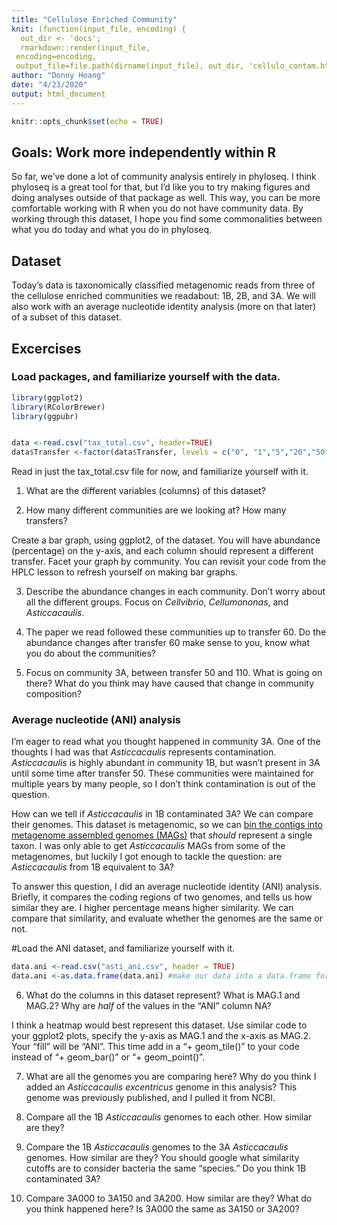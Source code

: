 ```yaml
---
title: "Cellulose Enriched Community"
knit: (function(input_file, encoding) {
  out_dir <- 'docs';
  rmarkdown::render(input_file,
 encoding=encoding,
 output_file=file.path(dirname(input_file), out_dir, 'cellulo_contam.html'))})
author: "Donny Hoang"
date: "4/23/2020"
output: html_document
---
```


```r
knitr::opts_chunk$set(echo = TRUE)
```

## Goals: Work more independently within R

So far, we've done a lot of community analysis entirely in phyloseq. I think phyloseq is a great tool for that, but I'd like you to try making figures and doing analyses outside of that package as well. This way, you can be more comfortable working with R when you do not have community data. By working through this dataset, I hope you find some commonalities between what you do today and what you do in phyloseq.

## Dataset

Today's data is taxonomically classified metagenomic reads from three of the cellulose enriched communities we readabout: 1B, 2B, and 3A. We will also work with an average nucleotide identity analysis (more on that later) of a subset of this dataset.

## Excercises
### Load packages, and familiarize yourself with the data.

```r
library(ggplot2)
library(RColorBrewer)
library(ggpubr)


data <-read.csv("tax_total.csv", header=TRUE)
data$Transfer <-factor(data$Transfer, levels = c("0", "1","5","20","50","110","150", "200"), labels=c("0", "1","5","20","50","110","150", "200")) #Order factors for easier graphing later. You can just copy+paste this code to avoid tpying it out yourself.

```

Read in just the tax_total.csv file for now, and familiarize yourself with it.

1) What are the different variables (columns) of this dataset?

2) How many different communities are we looking at? How many transfers?

Create a bar graph, using ggplot2, of the dataset. You will have abundance (percentage) on the y-axis, and each column should represent a different transfer. Facet your graph by community. You can revisit your code from the HPLC lesson to refresh yourself on making bar graphs.

3) Describe the abundance changes in each community. Don't worry about all the different groups. Focus on *Cellvibrio*, *Cellumononas*, and *Asticcacaulis*.

4) The paper we read followed these communities up to transfer 60. Do the abundance changes after transfer 60 make sense to you, know what you do about the communities?

5) Focus on community 3A, between transfer 50 and 110. What is going on there? What do you think may have caused that change in community composition?


### Average nucleotide (ANI) analysis

I'm eager to read what you thought happened in community 3A. One of the thoughts I had was that *Asticcacaulis* represents contamination. *Asticcacaulis* is highly abundant in community 1B, but wasn't present in 3A until some time after transfer 50. These communities were maintained for multiple years by many people, so I don't think contamination is out of the question.

How can we tell if *Asticcacaulis* in 1B contaminated 3A? We can compare their genomes. This dataset is metagenomic, so we can [bin the contigs into metagenome assembled genomes (MAGs)](http://merenlab.org/momics/03-reconstructing-genomes-from-metagenomes.gif) that *should* represent a single taxon. I was only able to get *Asticcacaulis* MAGs from some of the metagenomes, but luckily I got enough to tackle the question: are *Asticcacaulis* from 1B equivalent to 3A?

To answer this question, I did an average nucleotide identity (ANI) analysis. Briefly, it compares the coding regions of two genomes, and tells us how similar they are. I higher percentage means higher similarity. We can compare that similarity, and evaluate whether the genomes are the same or not.

#Load the ANI dataset, and familiarize yourself with it.

```r
data.ani <-read.csv("asti_ani.csv", header = TRUE)
data.ani <-as.data.frame(data.ani) #make our data into a data.frame for easier plotting later on.
```


6) What do the columns in this dataset represent? What is MAG.1 and MAG.2? Why are *half* of the values in the "ANI" column NA?

I think a heatmap would best represent this dataset. Use similar code to your ggplot2 plots, specify the y-axis as MAG.1 and the x-axis as MAG.2. Your "fill" will be "ANI".  This time add in a "+ geom_tile()" to your code instead of "+ geom_bar()" or "+ geom_point()".

7) What are all the genomes you are comparing here? Why do you think I added an *Asticcacaulis excentricus* genome in this analysis? This genome was previously published, and I pulled it from NCBI.

8) Compare all the 1B *Asticcacaulis* genomes to each other. How similar are they?

9) Compare the 1B *Asticcacaulis* genomes to the 3A *Asticcacaulis* genomes. How similar are they? You should google what similarity cutoffs are to consider bacteria the same "species." Do you think 1B contaminated 3A?

10) Compare 3A000 to 3A150 and 3A200. How similar are they? What do you think happened here? Is 3A000 the same as 3A150 or 3A200?
